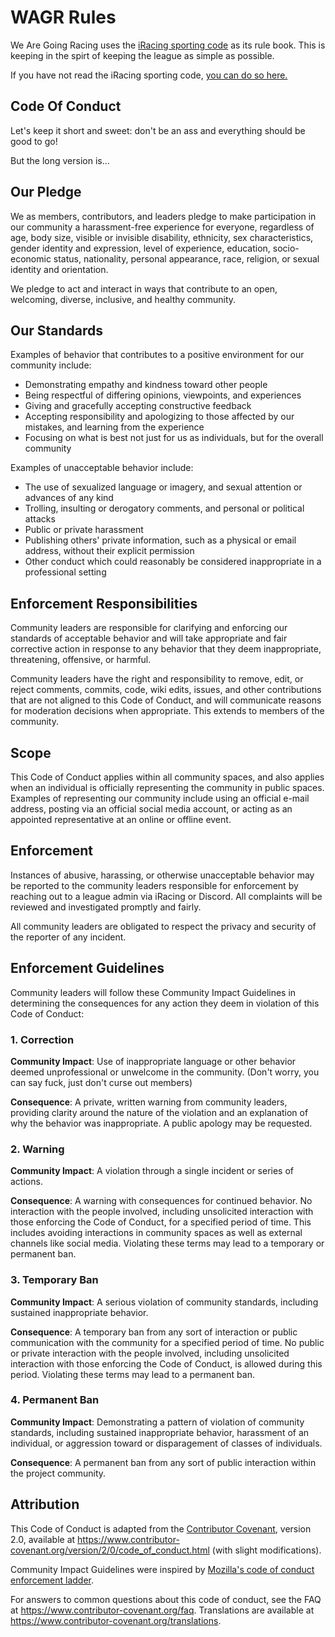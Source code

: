 # WAGR Rules

We Are Going Racing uses the [iRacing sporting code](https://s3.amazonaws.com/ir-core-sites/members/pdfs/FIRST_Sporting_Code_18_12_web.pdf) as its rule book. This is
keeping in the spirt of keeping the league as simple as possible.

If you have not read the iRacing sporting code, [you can do so
here.](https://s3.amazonaws.com/ir-core-sites/members/pdfs/FIRST_Sporting_Code_18_12_web.pdf)

## Code Of Conduct

Let's keep it short and sweet: don't be an ass and everything should be good to
go!

But the long version is...

## Our Pledge

We as members, contributors, and leaders pledge to make participation in our
community a harassment-free experience for everyone, regardless of age, body
size, visible or invisible disability, ethnicity, sex characteristics, gender
identity and expression, level of experience, education, socio-economic status,
nationality, personal appearance, race, religion, or sexual identity and
orientation.

We pledge to act and interact in ways that contribute to an open, welcoming,
diverse, inclusive, and healthy community.

## Our Standards

Examples of behavior that contributes to a positive environment for our
community include:

* Demonstrating empathy and kindness toward other people
* Being respectful of differing opinions, viewpoints, and experiences
* Giving and gracefully accepting constructive feedback
* Accepting responsibility and apologizing to those affected by our mistakes,
  and learning from the experience
* Focusing on what is best not just for us as individuals, but for the overall
  community

Examples of unacceptable behavior include:

* The use of sexualized language or imagery, and sexual attention or
advances of any kind
* Trolling, insulting or derogatory comments, and personal or political attacks
* Public or private harassment
* Publishing others' private information, such as a physical or email
address, without their explicit permission
* Other conduct which could reasonably be considered inappropriate in a
professional setting

## Enforcement Responsibilities

Community leaders are responsible for clarifying and enforcing our standards of
acceptable behavior and will take appropriate and fair corrective action in
response to any behavior that they deem inappropriate, threatening, offensive,
or harmful.

Community leaders have the right and responsibility to remove, edit, or reject
comments, commits, code, wiki edits, issues, and other contributions that are
not aligned to this Code of Conduct, and will communicate reasons for moderation
decisions when appropriate. This extends to members of the community.

## Scope

This Code of Conduct applies within all community spaces, and also applies when
an individual is officially representing the community in public
spaces. Examples of representing our community include using an official e-mail
address, posting via an official social media account, or acting as an appointed
representative at an online or offline event.

## Enforcement

Instances of abusive, harassing, or otherwise unacceptable behavior may be
reported to the community leaders responsible for enforcement by reaching out to
a league admin via iRacing or Discord. All complaints will be reviewed and
investigated promptly and fairly.

All community leaders are obligated to respect the privacy and security of the
reporter of any incident.

## Enforcement Guidelines

Community leaders will follow these Community Impact Guidelines in determining
the consequences for any action they deem in violation of this Code of Conduct:

### 1. Correction

**Community Impact**: Use of inappropriate language or other behavior deemed
unprofessional or unwelcome in the community. (Don't worry, you can say fuck,
just don't curse out members)

**Consequence**: A private, written warning from community leaders, providing
clarity around the nature of the violation and an explanation of why the
behavior was inappropriate. A public apology may be requested.

### 2. Warning

**Community Impact**: A violation through a single incident or series of
actions.

**Consequence**: A warning with consequences for continued behavior. No
interaction with the people involved, including unsolicited interaction with
those enforcing the Code of Conduct, for a specified period of time. This
includes avoiding interactions in community spaces as well as external channels
like social media. Violating these terms may lead to a temporary or permanent
ban.

### 3. Temporary Ban

**Community Impact**: A serious violation of community standards, including
sustained inappropriate behavior.

**Consequence**: A temporary ban from any sort of interaction or public
communication with the community for a specified period of time. No public or
private interaction with the people involved, including unsolicited interaction
with those enforcing the Code of Conduct, is allowed during this
period. Violating these terms may lead to a permanent ban.

### 4. Permanent Ban

**Community Impact**: Demonstrating a pattern of violation of community
standards, including sustained inappropriate behavior,  harassment of an
individual, or aggression toward or disparagement of classes of individuals.

**Consequence**: A permanent ban from any sort of public interaction within the
project community.

## Attribution

This Code of Conduct is adapted from the [Contributor Covenant][homepage], version 2.0,
available at
https://www.contributor-covenant.org/version/2/0/code_of_conduct.html (with
slight modifications).

Community Impact Guidelines were inspired by [Mozilla's code of conduct
enforcement ladder](https://github.com/mozilla/diversity).

[homepage]: https://www.contributor-covenant.org

For answers to common questions about this code of conduct, see the FAQ at
https://www.contributor-covenant.org/faq. Translations are available at
https://www.contributor-covenant.org/translations.
